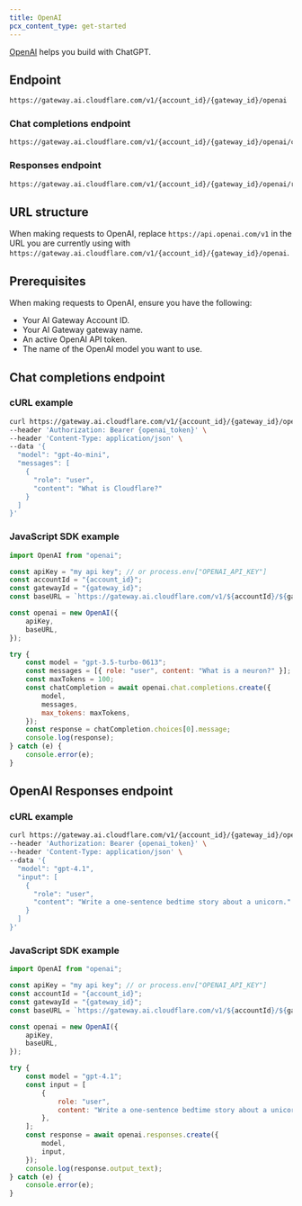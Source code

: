 ```yaml
---
title: OpenAI
pcx_content_type: get-started
---
```


[OpenAI](https://openai.com/about/) helps you build with ChatGPT.

## Endpoint

```txt
https://gateway.ai.cloudflare.com/v1/{account_id}/{gateway_id}/openai
```

### Chat completions endpoint

```txt
https://gateway.ai.cloudflare.com/v1/{account_id}/{gateway_id}/openai/chat/completions \
```

### Responses endpoint

```txt
https://gateway.ai.cloudflare.com/v1/{account_id}/{gateway_id}/openai/responses \
```

## URL structure

When making requests to OpenAI, replace `https://api.openai.com/v1` in the URL you are currently using with `https://gateway.ai.cloudflare.com/v1/{account_id}/{gateway_id}/openai`.

## Prerequisites

When making requests to OpenAI, ensure you have the following:

- Your AI Gateway Account ID.
- Your AI Gateway gateway name.
- An active OpenAI API token.
- The name of the OpenAI model you want to use.

## Chat completions endpoint

### cURL example

```bash
curl https://gateway.ai.cloudflare.com/v1/{account_id}/{gateway_id}/openai/chat/completions \
--header 'Authorization: Bearer {openai_token}' \
--header 'Content-Type: application/json' \
--data '{
  "model": "gpt-4o-mini",
  "messages": [
    {
      "role": "user",
      "content": "What is Cloudflare?"
    }
  ]
}'
```

### JavaScript SDK example

```js
import OpenAI from "openai";

const apiKey = "my api key"; // or process.env["OPENAI_API_KEY"]
const accountId = "{account_id}";
const gatewayId = "{gateway_id}";
const baseURL = `https://gateway.ai.cloudflare.com/v1/${accountId}/${gatewayId}/openai`;

const openai = new OpenAI({
	apiKey,
	baseURL,
});

try {
	const model = "gpt-3.5-turbo-0613";
	const messages = [{ role: "user", content: "What is a neuron?" }];
	const maxTokens = 100;
	const chatCompletion = await openai.chat.completions.create({
		model,
		messages,
		max_tokens: maxTokens,
	});
	const response = chatCompletion.choices[0].message;
	console.log(response);
} catch (e) {
	console.error(e);
}
```

## OpenAI Responses endpoint

### cURL example

```bash
curl https://gateway.ai.cloudflare.com/v1/{account_id}/{gateway_id}/openai/responses \
--header 'Authorization: Bearer {openai_token}' \
--header 'Content-Type: application/json' \
--data '{
  "model": "gpt-4.1",
  "input": [
    {
      "role": "user",
      "content": "Write a one-sentence bedtime story about a unicorn."
    }
  ]
}'
```

### JavaScript SDK example

```js
import OpenAI from "openai";

const apiKey = "my api key"; // or process.env["OPENAI_API_KEY"]
const accountId = "{account_id}";
const gatewayId = "{gateway_id}";
const baseURL = `https://gateway.ai.cloudflare.com/v1/${accountId}/${gatewayId}/openai`;

const openai = new OpenAI({
	apiKey,
	baseURL,
});

try {
	const model = "gpt-4.1";
	const input = [
		{
			role: "user",
			content: "Write a one-sentence bedtime story about a unicorn.",
		},
	];
	const response = await openai.responses.create({
		model,
		input,
	});
	console.log(response.output_text);
} catch (e) {
	console.error(e);
}
```
